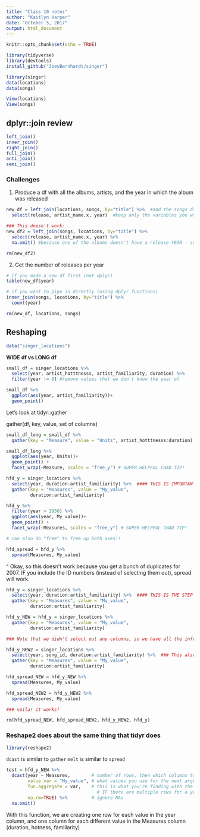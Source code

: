 ```yaml
---
title: "Class 10 notes"
author: "Kaitlyn Harper"
date: "October 5, 2017"
output: html_document
---
```


```r
knitr::opts_chunk$set(echo = TRUE)
```

```r

library(tidyverse)
library(devtools)
install_github("JoeyBernhardt/singer")

library(singer)
data(locations)
data(songs)

View(locations)
View(songs)

```

## dplyr::join review

```r

left_join()
inner_join()
right_join()
full_join()
anti_join()
semi_join()

```

### Challenges

1. Produce a df with all the albums, artists, and the year in which the album was released 

```r

new_df = left_join(locations, songs, by="title") %>%  #add the songs data (containing year) to the locations df
  select(release, artist_name.x, year)  #keep only the variables you want

### This doesn't work:
new_df2 = left_join(songs, locations, by="title") %>%  
  select(release, artist_name.x, year) %>% 
  na.omit() #because one of the albums doesn't have a release YEAR - so it gets rid of it and you end up with only 13 rows instead of 14 

rm(new_df2)

```

2. Get the number of releases per year 

```r

# if you made a new df first (not dplyr)
table(new_df$year)

# if you want to pipe in directly (using dplyr functions)
inner_join(songs, locations, by="title") %>% 
  count(year)

rm(new_df, locations, songs)

```


## Reshaping

```r

data("singer_locations")

```

**WIDE df vs LONG df**



```r

small_df = singer_locations %>% 
  select(year, artist_hotttnesss, artist_familiarity, duration) %>% 
  filter(year != 0) #remove values that we don't know the year of 

small_df %>% 
  ggplot(aes(year, artist_familiarity))+
  geom_point()

```

Let's look at tidyr::gather

gather(df, key, value, set of columns)

```r

small_df_long = small_df %>% 
  gather(key = "Measure", value = "Units", artist_hotttnesss:duration)

small_df_long %>% 
  ggplot(aes(year, Units))+
  geom_point() +
  facet_wrap(~Measure, scales = "free_y") # SUPER HELPFUL CHAD TIP! 

```

```r

hfd_y = singer_locations %>% 
  select(year, duration:artist_familiarity) %>%  #### THIS IS IMPORTANT - SEE BELOW
  gather(key = "Measures", value = "My_value", 
         duration:artist_familiarity)

hfd_y %>% 
  filter(year > 1950) %>% 
  ggplot(aes(year, My_value))+
  geom_point() + 
  facet_wrap(~Measures, scales = "free_y") # SUPER HELPFUL CHAD TIP! 

# can also do "free" to free up both axes!! 
```

```r

hfd_spread = hfd_y %>% 
  spread(Measures, My_value)

```
^ Okay, so this doesn't work because you get a bunch of duplicates for 2007. IF you include the ID numbers (instead of selecting them out), spread will work.

```r

hfd_y = singer_locations %>% 
  select(year, duration:artist_familiarity) %>%  #### THIS IS THE STEP THAT MESSES YOU UP
  gather(key = "Measures", value = "My_value", 
         duration:artist_familiarity)

hfd_y_NEW = hfd_y = singer_locations %>% 
  gather(key = "Measures", value = "My_value", 
         duration:artist_familiarity)

### Note that we didn't select out any columns, so we have all the information still

hfd_y_NEW2 = singer_locations %>% 
  select(year, song_id, duration:artist_familiarity) %>%  ### This also works - just include the ID! 
  gather(key = "Measures", value = "My_value", 
         duration:artist_familiarity)

hfd_spread_NEW = hfd_y_NEW %>% 
  spread(Measures, My_value)

hfd_spread_NEW2 = hfd_y_NEW2 %>% 
  spread(Measures, My_value)

### voila! it works! 

rm(hfd_spread_NEW, hfd_spread_NEW2, hfd_y_NEW2, hfd_y)

```


### Reshape2 does about the same thing that tidyr does

```r

library(reshape2)

```

`dcast` is similar to `gather`
`melt` is similar to `spread`

```r

test = hfd_y_NEW %>% 
  dcast(year ~ Measures,        # number of rows, then which columns to spread (i.e. values in Measures)
        value.var = "My_value", # what values you use for the next argument
        fun.aggregate = var,    # this is what you're finding with the aggregate values from the argument above
                                  # IF there are multiple rows for a year
        na.rm=TRUE) %>%         # ignore NAs 
  na.omit()

```
With this function, we are creating one row for each value in the year column, and one column for each different value in the Measures column (duration, hotness, familiarity)





